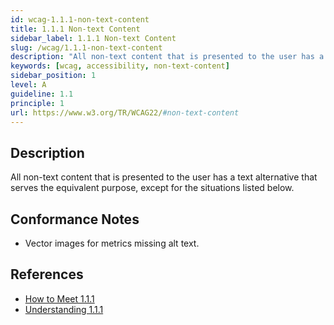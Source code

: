 ```yaml
---
id: wcag-1.1.1-non-text-content
title: 1.1.1 Non-text Content
sidebar_label: 1.1.1 Non-text Content
slug: /wcag/1.1.1-non-text-content
description: "All non-text content that is presented to the user has a text alternative that serves the equivalent purpose, except for the situations listed below."
keywords: [wcag, accessibility, non-text-content]
sidebar_position: 1
level: A
guideline: 1.1
principle: 1
url: https://www.w3.org/TR/WCAG22/#non-text-content
---
```


## Description

All non-text content that is presented to the user has a text alternative that serves the equivalent purpose, except for the situations listed below.

## Conformance Notes

<Project name="ads">
  <Support></Support>
</Project>

<Project name="scix">
  <PartialSupport>
<ul>
<li>Vector images for metrics missing alt text.</li>
</ul></PartialSupport>
</Project>

## References

- [How to Meet 1.1.1](https://www.w3.org/WAI/WCAG22/quickref/#non-text-content)
- [Understanding 1.1.1](https://www.w3.org/WAI/WCAG22/Understanding/non-text-content.html)


